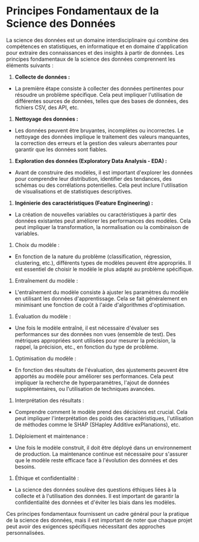 # Principes Fondamentaux de la Science des Données

La science des données est un domaine interdisciplinaire qui combine des compétences en statistiques, en informatique et en domaine d'application pour extraire des connaissances et des insights à partir de données. Les principes fondamentaux de la science des données comprennent les éléments suivants :

1. **Collecte de données :**

* La première étape consiste à collecter des données pertinentes pour résoudre un problème spécifique. Cela peut impliquer l'utilisation de différentes sources de données, telles que des bases de données, des fichiers CSV, des API, etc.

1. **Nettoyage des données :**

* Les données peuvent être bruyantes, incomplètes ou incorrectes. Le nettoyage des données implique le traitement des valeurs manquantes, la correction des erreurs et la gestion des valeurs aberrantes pour garantir que les données sont fiables.

1. **Exploration des données (Exploratory Data Analysis - EDA) :**

* Avant de construire des modèles, il est important d'explorer les données pour comprendre leur distribution, identifier des tendances, des schémas ou des corrélations potentielles. Cela peut inclure l'utilisation de visualisations et de statistiques descriptives.

1. **Ingénierie des caractéristiques (Feature Engineering) :**

* La création de nouvelles variables ou caractéristiques à partir des données existantes peut améliorer les performances des modèles. Cela peut impliquer la transformation, la normalisation ou la combinaison de variables.

1. Choix du modèle :

* En fonction de la nature du problème (classification, régression, clustering, etc.), différents types de modèles peuvent être appropriés. Il est essentiel de choisir le modèle le plus adapté au problème spécifique.

1. Entraînement du modèle :

* L'entraînement du modèle consiste à ajuster les paramètres du modèle en utilisant les données d'apprentissage. Cela se fait généralement en minimisant une fonction de coût à l'aide d'algorithmes d'optimisation.

1. Évaluation du modèle :

* Une fois le modèle entraîné, il est nécessaire d'évaluer ses performances sur des données non vues (ensemble de test). Des métriques appropriées sont utilisées pour mesurer la précision, la rappel, la précision, etc., en fonction du type de problème.

1. Optimisation du modèle :

* En fonction des résultats de l'évaluation, des ajustements peuvent être apportés au modèle pour améliorer ses performances. Cela peut impliquer la recherche de hyperparamètres, l'ajout de données supplémentaires, ou l'utilisation de techniques avancées.

1. Interprétation des résultats :

* Comprendre comment le modèle prend des décisions est crucial. Cela peut impliquer l'interprétation des poids des caractéristiques, l'utilisation de méthodes comme le SHAP (SHapley Additive exPlanations), etc.

1. Déploiement et maintenance :

* Une fois le modèle construit, il doit être déployé dans un environnement de production. La maintenance continue est nécessaire pour s'assurer que le modèle reste efficace face à l'évolution des données et des besoins.

1. Éthique et confidentialité :

* La science des données soulève des questions éthiques liées à la collecte et à l'utilisation des données. Il est important de garantir la confidentialité des données et d'éviter les biais dans les modèles.

Ces principes fondamentaux fournissent un cadre général pour la pratique de la science des données, mais il est important de noter que chaque projet peut avoir des exigences spécifiques nécessitant des approches personnalisées.
